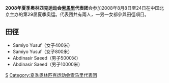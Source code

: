 {{unreferenced|time=2012-01-02T07:04:23+00:00}}
{{Infobox Country Olympics
|NOC=SOM
|games=2008年夏季
|competitors=2
|sports=1
|flagbearer=
|officials=
}}

'''2008年夏季奥林匹克运动会[[索馬里|索馬里]]代表团'''会参加2008年8月8日至24日在中国北京主办的第29届夏季奥运。代表团共有兩人，一男一女都參與田徑項目。

== 田徑 ==
*Samiyo Yusuf（女子400米）
*Samiyo Yusuf（女子800米）
*Abdinasir Saeed（男子5000米）
*Abdinasir Saeed（男子10000米）


{{NOCin2008SummerOlympics}}

[[Category:2008年夏季奧林匹克運動會代表團|S]]
[[Category:夏季奥林匹克运动会索马里代表团|Category:夏季奥林匹克运动会索马里代表团]]